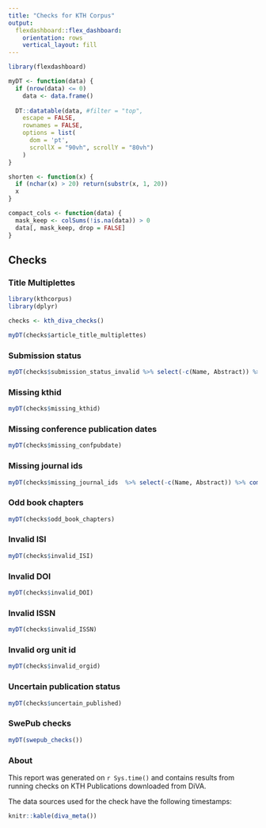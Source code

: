 ```yaml
---
title: "Checks for KTH Corpus"
output: 
  flexdashboard::flex_dashboard:
    orientation: rows
    vertical_layout: fill
---
```


```r
library(flexdashboard)

myDT <- function(data) {
  if (nrow(data) <= 0) 
    data <- data.frame()
  
  DT::datatable(data, #filter = "top",
    escape = FALSE,
    rownames = FALSE,
    options = list(
      dom = 'pt',
      scrollX = "90vh", scrollY = "80vh")
    )
}

shorten <- function(x) {
  if (nchar(x) > 20) return(substr(x, 1, 20))
  x
}

compact_cols <- function(data) {
  mask_keep <- colSums(!is.na(data)) > 0
  data[, mask_keep, drop = FALSE]
}

```

Checks {.tabset}
-----------------------------------------------------------------------

### Title Multiplettes

```r
library(kthcorpus)
library(dplyr)

checks <- kth_diva_checks()

myDT(checks$article_title_multiplettes)
```

### Submission status

```r
myDT(checks$submission_status_invalid %>% select(-c(Name, Abstract)) %>% compact_cols())
```

### Missing kthid

```r
myDT(checks$missing_kthid)
```

### Missing conference publication dates

```r
myDT(checks$missing_confpubdate)
```

### Missing journal ids

```r
myDT(checks$missing_journal_ids  %>% select(-c(Name, Abstract)) %>% compact_cols())
```

### Odd book chapters

```r
myDT(checks$odd_book_chapters)
```

### Invalid ISI

```r
myDT(checks$invalid_ISI)
```

### Invalid DOI

```r
myDT(checks$invalid_DOI)
```

### Invalid ISSN

```r
myDT(checks$invalid_ISSN)
```

### Invalid org unit id

```r
myDT(checks$invalid_orgid)
```

### Uncertain publication status

```r
myDT(checks$uncertain_published)
```

### SwePub checks

```r
myDT(swepub_checks())
```


### About

This report was generated on `r Sys.time()` and contains results from running checks on KTH Publications downloaded from DiVA.

The data sources used for the check have the following timestamps:

```r

knitr::kable(diva_meta())

```

